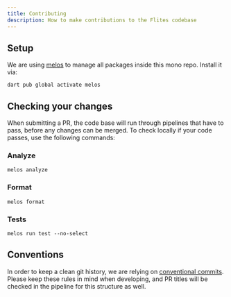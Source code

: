 ```yaml
---
title: Contributing
description: How to make contributions to the Flites codebase
---
```


## Setup
We are using [melos](https://melos.invertase.dev) to manage all packages inside this mono repo. Install it via:

`dart pub global activate melos`

## Checking your changes
When submitting a PR, the code base will run through pipelines that have to pass, before any changes can be merged. To check locally if your code passes, use the following commands:

### Analyze
`melos analyze`

### Format
`melos format`

### Tests
`melos run test --no-select`

## Conventions
In order to keep a clean git history, we are relying on [conventional commits](https://www.conventionalcommits.org/en/v1.0.0/). Please keep these rules in mind when developing, and PR titles will be checked in the pipeline for this structure as well.
